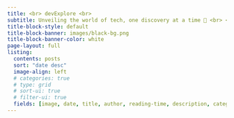 ```yaml
---
title: <br> devExplore <br> 
subtitle: Unveiling the world of tech, one discovery at a time 🔭 <br> <br> <br> <br> <br> <br> 
title-block-style: default
title-block-banner: images/black-bg.png
title-block-banner-color: white
page-layout: full
listing:
  contents: posts
  sort: "date desc"
  image-align: left
  # categories: true
  # type: grid
  # sort-ui: true
  # filter-ui: true
  fields: [image, date, title, author, reading-time, description, categories]
---
```



